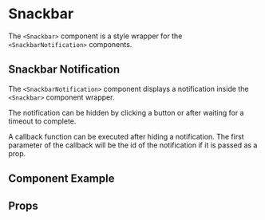 
# Snackbar

The `<Snackbar>` component is a style wrapper for the `<SnackbarNotification>` components.

## Snackbar Notification
The `<SnackbarNotification>` component displays a notification inside the `<Snackbar>` component wrapper.

The notification can be hidden by clicking a button or after waiting for a timeout to complete.

A callback function can be executed after hiding a notification. The first parameter of the callback will be the id of the notification if it is passed as a prop.

## Component Example
<Story
    id="molecules-snackbar--default"
/>

## Props
<Props of={Snackbar} />
